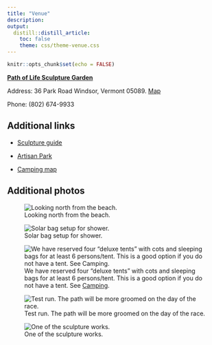 ```yaml
---
title: "Venue"
description: 
output: 
  distill::distill_article:
    toc: false
    theme: css/theme-venue.css
---
```


```r
knitr::opts_chunk$set(echo = FALSE)
```

[**Path of Life Sculpture Garden**](https://greatriveroutfitters.com/news-and-events/welcome-to-the-path-of-life-sculpture-garden)

Address: 36 Park Road Windsor, Vermont 05089. [Map](https://www.google.com/maps/place/Path+of+Life+Sculpture+Garden/@43.5134707,-72.3999229,15z/data=!4m2!3m1!1s0x0:0xe51fd9530f5b7312?sa=X&ved=2ahUKEwilzc7qlc7wAhWWWc0KHbcWCGAQ_BIwG3oECEMQBQ)

Phone: (802) 674-9933

## Additional links

- [Sculpture guide](https://greatriveroutfitters.com/news-and-events/path-of-life-garden-guide-a-map)

- [Artisan Park](http://www.artisanspark.net/)

- [Camping map](https://greatriveroutfitters.com/images/files/CampingMap2019-1.pdf)

## Additional photos

![Looking north from the beach.](img/river-up.jpg)

![Solar bag setup for shower.](img/shower.jpg)

![We have reserved four "deluxe tents" with cots and sleeping bags for at least 6 persons/tent. This is a good option if you do not have a tent. See [Camping](_site/camping.html).](img/tent3.jpg)

![Test run. The path will be more groomed on the day of the race.](img/daniel-run.jpg)

![One of the sculpture works.](img/charred.jpg)
